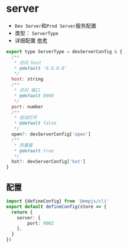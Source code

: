# server
+ `Dev Server`和`Prod Server`服务配置
+ 类型： `ServerType`
+ 详细配置 [参考](https://www.rspack.dev/config/dev-server.html)
```js
export type ServerType = devServerConfig & {
  /**
   * 访问 host
   * @default '0.0.0.0'
   */
  host: string
  /**
   * 访问 端口
   * @default 8000
   */
  port: number
  /**
   * 自动打开
   * @default false
   */
  open?: devServerConfig['open']
  /**
   * 热重载
   * @default true
   */
  hot?: devServerConfig['hot']
}
```
## 配置
```ts title="emp-config.js"
import {defineConfig} from '@empjs/cli'
export default defineConfig(store => {
  return {
    server: {
        port: 9002
    },
  }
})
```